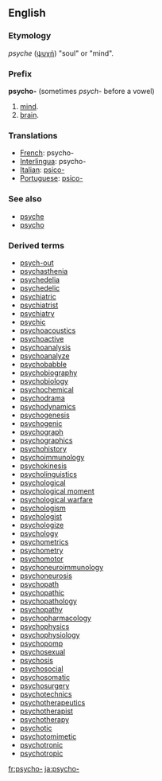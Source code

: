 ==English==
===Etymology===
{{Gr.}} ''psyche'' ([[ψυχή]]) "soul" or "mind".
===Prefix===
'''psycho-'''  (sometimes ''psych-'' before a vowel)
# [[mind]].
# [[brain]].

===Translations===
*[[French]]: psycho-
*[[Interlingua]]: psycho-
*[[Italian]]: [[psico-]]
*[[Portuguese]]: [[psico-]]
===See also===
*[[psyche]]
*[[psycho]]
===Derived terms===
*[[psych-out]]
*[[psychasthenia]] 
*[[psychedelia]] 
*[[psychedelic]] 
*[[psychiatric]] 
*[[psychiatrist]]
*[[psychiatry]]
*[[psychic]]
*[[psychoacoustics]] 
*[[psychoactive]]
*[[psychoanalysis]] 
*[[psychoanalyze]]
*[[psychobabble]]
*[[psychobiography]] 
*[[psychobiology]]
*[[psychochemical]]
*[[psychodrama]]
*[[psychodynamics]] 
*[[psychogenesis]]
*[[psychogenic]]
*[[psychograph]]
*[[psychographics]] 
*[[psychohistory]]
*[[psychoimmunology]]
*[[psychokinesis]]
*[[psycholinguistics]] 
*[[psychological]]
*[[psychological moment]] 
*[[psychological warfare]] 
*[[psychologism]] 
*[[psychologist]] 
*[[psychologize]] 
*[[psychology]] 
*[[psychometrics]] 
*[[psychometry]] 
*[[psychomotor]] 
*[[psychoneuroimmunology]] 
*[[psychoneurosis]] 
*[[psychopath]] 
*[[psychopathic]] 
*[[psychopathology]] 
*[[psychopathy]] 
*[[psychopharmacology]] 
*[[psychophysics]] 
*[[psychophysiology]] 
*[[psychopomp]]
*[[psychosexual]] 
*[[psychosis]] 
*[[psychosocial]] 
*[[psychosomatic]] 
*[[psychosurgery]] 
*[[psychotechnics]] 
*[[psychotherapeutics]] 
*[[psychotherapist]] 
*[[psychotherapy]] 
*[[psychotic]] 
*[[psychotomimetic]] 
*[[psychotronic]] 
*[[psychotropic]]

[[fr:psycho-]]
[[ja:psycho-]]